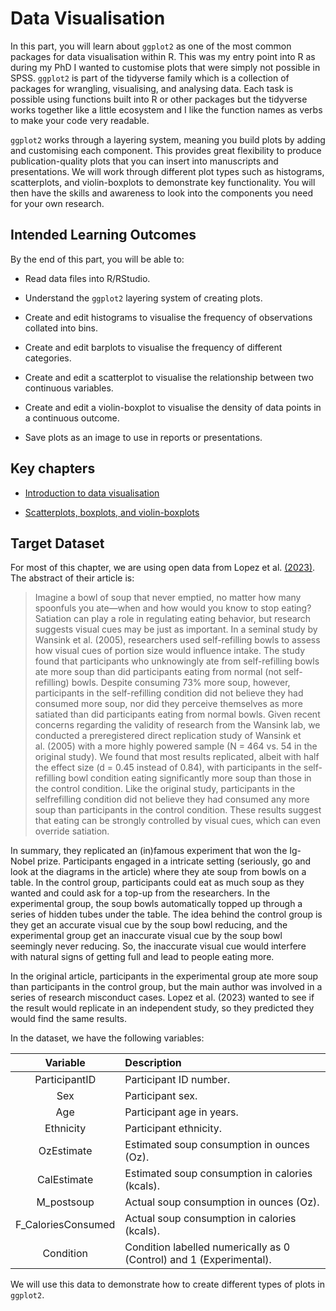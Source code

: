 # Data Visualisation

In this part, you will learn about `ggplot2` as one of the most common packages for data visualisation within R. This was my entry point into R as during my PhD I wanted to customise plots that were simply not possible in SPSS. `ggplot2` is part of the <pkg>tidyverse</pkg> family which is a collection of packages for wrangling, visualising, and analysing data. Each task is possible using functions built into R or other packages but the <pkg>tidyverse</pkg> works together like a little ecosystem and I like the function names as verbs to make your code very readable. 

`ggplot2` works through a layering system, meaning you build plots by adding and customising each component. This provides great flexibility to produce publication-quality plots that you can insert into manuscripts and presentations. We will work through different plot types such as histograms, scatterplots, and violin-boxplots to demonstrate key functionality. You will then have the skills and awareness to look into the components you need for your own research. 

## Intended Learning Outcomes

By the end of this part, you will be able to:

- Read data files into R/RStudio.

- Understand the `ggplot2` layering system of creating plots.

- Create and edit histograms to visualise the frequency of observations collated into bins.

- Create and edit barplots to visualise the frequency of different categories.

- Create and edit a scatterplot to visualise the relationship between two continuous variables.

- Create and edit a violin-boxplot to visualise the density of data points in a continuous outcome.

- Save plots as an image to use in reports or presentations.

## Key chapters

- [Introduction to data visualisation](https://psyteachr.github.io/quant-fun-v3/03-intro-data-viz.html){target="_blank"}

- [Scatterplots, boxplots, and violin-boxplots](https://psyteachr.github.io/quant-fun-v3/07-more-visualisation.html){target="_blank"}

## Target Dataset

For most of this chapter, we are using open data from Lopez et al. [(2023)](https://psycnet.apa.org/doiLanding?doi=10.1037%2Fxge0001503){target="_blank"}. The abstract of their article is:

> Imagine a bowl of soup that never emptied, no matter how many spoonfuls you ate—when and how would you know to stop eating? Satiation can play a role in regulating eating behavior, but research suggests visual cues may be just as important. In a seminal study by Wansink et al. (2005), researchers used self-refilling bowls to assess how visual cues of portion size would influence intake. The study found that participants who unknowingly ate from self-refilling bowls ate more soup than did participants eating from normal (not self-refilling) bowls. Despite consuming 73% more soup, however, participants in the self-refilling condition did not believe they had consumed more soup, nor did they perceive themselves as more satiated than did participants eating from normal bowls. Given recent concerns regarding the validity of research from the Wansink lab, we conducted a preregistered direct replication study of Wansink et al. (2005) with a more highly powered sample (N = 464 vs. 54 in the original study). We found that most results replicated, albeit with half the effect size (d = 0.45 instead of 0.84), with participants in the self-refilling bowl condition eating significantly more soup than those in the control condition. Like the original study, participants in the selfrefilling condition did not believe they had consumed any more soup than participants in the control condition. These results suggest that eating can be strongly controlled by visual cues, which can even override satiation.

In summary, they replicated an (in)famous experiment that won the Ig-Nobel prize. Participants engaged in a intricate setting (seriously, go and look at the diagrams in the article) where they ate soup from bowls on a table. In the control group, participants could eat as much soup as they wanted and could ask for a top-up from the researchers. In the experimental group, the soup bowls automatically topped up through a series of hidden tubes under the table. The idea behind the control group is they get an accurate visual cue by the soup bowl reducing, and the experimental group get an inaccurate visual cue by the soup bowl seemingly never reducing. So, the inaccurate visual cue would interfere with natural signs of getting full and lead to people eating more. 

In the original article, participants in the experimental group ate more soup than participants in the control group, but the main author was involved in a series of research misconduct cases. Lopez et al. (2023) wanted to see if the result would replicate in an independent study, so they predicted they would find the same results. 

In the dataset, we have the following variables:

| Variable       |           Description          |
|:--------------:|:-------------------------------|
| ParticipantID |  Participant ID number. |
| Sex |  Participant sex. |
| Age |  Participant age in years. |
| Ethnicity  | Participant ethnicity. |
| OzEstimate |  Estimated soup consumption in ounces (Oz). |
| CalEstimate |  Estimated soup consumption in calories (kcals). |
| M_postsoup |  Actual soup consumption in ounces (Oz). |
| F_CaloriesConsumed | Actual soup consumption in calories (kcals). |
| Condition |  Condition labelled numerically as 0 (Control) and 1 (Experimental). |

We will use this data to demonstrate how to create different types of plots in `ggplot2`. 
